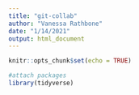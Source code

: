 ```yaml
---
title: "git-collab"
author: "Vanessa Rathbone"
date: "1/14/2021"
output: html_document
---
```


```r
knitr::opts_chunk$set(echo = TRUE)

#attach packages
library(tidyverse)
```

```r

```


